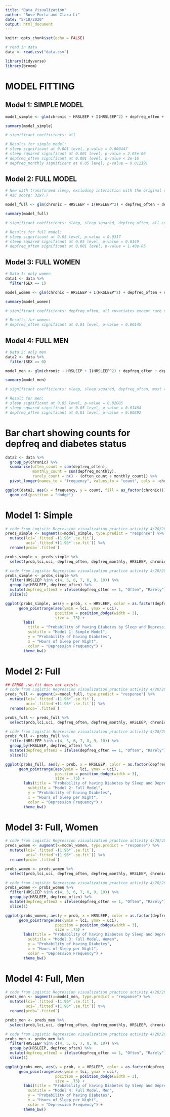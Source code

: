 ```yaml
---
title: "Data_Visualization"
author: "Rose Porta and Clara Li"
date: "5/18/2020"
output: html_document
---
```


```r
knitr::opts_chunk$set(echo = FALSE)
```

```r
# read in data
data <- read.csv("data.csv")

library(tidyverse)
library(broom)
```

# MODEL FITTING

## Model 1: SIMPLE MODEL
```r
model_simple <- glm(chronic ~ HRSLEEP + I(HRSLEEP^2) + depfreq_often + depfreq_monthly, data = data, family = binomial)

summary(model_simple)

# significant coefficients: all

# Results for simple model:
# sleep significant at 0.001 level, p-value = 0.000447
# sleep squared significant at 0.001 level, p-value = 2.05e-06
# depfreq_often significant at 0.001 level, p-value < 2e-16
# depfreq_monthly significant at 0.05 level, p-value = 0.011191
```

## Model 2: FULL MODEL
```r
# New with transformed sleep, excluding interaction with the original sleep variable
# AIC score: 3297.7

model_full <- glm(chronic ~ HRSLEEP + I(HRSLEEP^2) + depfreq_often + depfreq_monthly + I(I(HRSLEEP^2)*depfreq_often) + I(I(HRSLEEP^2)*depfreq_monthly) + log(AGE) + SEX + BMI + activity_score + income_high + income_middle + race_asian + race_black + race_na, family = binomial, data = data)

summary(model_full)

# significant coefficients: sleep, sleep squared, depfreq_often, all covariates

# Results for full model:
# sleep significant at 0.05 level, p-value = 0.0317
# sleep squared significant at 0.05 level, p-value = 0.0149
# depfreq_often significant at 0.001 level, p-value = 1.40e-05
```

## Model 3: FULL WOMEN
```r
# Data 1: only women
data1 <- data %>% 
  filter(SEX == 1)

model_women <- glm(chronic ~ HRSLEEP + I(HRSLEEP^2) + depfreq_often + depfreq_monthly + I(I(HRSLEEP^2)*depfreq_often) + I(I(HRSLEEP^2)*depfreq_monthly) + log(AGE) + BMI + activity_score + income_high + income_middle + race_asian + race_black + race_na, family = binomial, data = data1)

summary(model_women)

# significant coefficients: depfreq_often, all covariates except race_na

# Results for women:
# depfreq_often significant at 0.01 level, p-value = 0.00145
```

## Model 4: FULL MEN
```r
# Data 2: only men
data2 <- data %>% 
  filter(SEX == 0)

model_men <- glm(chronic ~ HRSLEEP + I(HRSLEEP^2) + depfreq_often + depfreq_monthly + I(I(HRSLEEP^2)*depfreq_often) + I(I(HRSLEEP^2)*depfreq_monthly) + log(AGE) + BMI + activity_score + income_high + income_middle + race_asian + race_black + race_na, family = binomial, data = data2)

summary(model_men)

# significant coefficients: sleep, sleep squared, depfreq_often, most covariates

# Result for men:
# sleep significant at 0.05 level, p-value = 0.02085
# sleep squared significant at 0.05 level, p-value = 0.01464
# depfreq_often significant at 0.01 level, p-value = 0.00292
```

# Bar chart showing counts for depfreq and diabetes status

```r
data2 <- data %>% 
  group_by(chronic) %>% 
  summarise(often_count = sum(depfreq_often),
            monthly_count = sum(depfreq_monthly),
            rarely_count = n() - (often_count + monthly_count)) %>% 
  pivot_longer(names_to = "frequency", values_to = "count", cols = -chronic)

ggplot(data2, aes(x = frequency, y = count, fill = as_factor(chronic))) +
  geom_col(position = "dodge")
```

# Model 1: Simple
```r
# code from Logistic Regression visualization practice activity 4/20/20
preds_simple <- augment(x=model_simple, type.predict = "response") %>%
  mutate(lci=`.fitted`-(1.96*`.se.fit`),
         uci=`.fitted`+(1.96*`.se.fit`)) %>%
  rename(prob=`.fitted`)

probs_simple <- preds_simple %>%
  select(prob,lci,uci, depfreq_often, depfreq_monthly, HRSLEEP, chronic)
```

```r
# code from Logistic Regression visualization practice activity 4/20/20
probs_simple <- probs_simple %>%
  filter(HRSLEEP %in% c(4, 5, 6, 7, 8, 9, 10)) %>%
  group_by(HRSLEEP, depfreq_often) %>%
  mutate(depfreq_often2 = ifelse(depfreq_often == 1, "Often", "Rarely")) %>% 
  slice(1)

ggplot(probs_simple, aes(y = prob, x = HRSLEEP, color = as.factor(depfreq_often2))) +
      geom_pointrange(aes(ymin = lci, ymax = uci),
                      position = position_dodge(width = 3),
                      size = .75) +
        labs(
          title = "Probability of having Diabetes by Sleep and Depression",
          subtitle = "Model 1: Simple Model",
          y = "Probability of having Diabetes", 
          x = "Hours of Sleep per Night",
          color = "Depression Frequency") +
        theme_bw()
```

# Model 2: Full
```r
## ERROR .se.fit does not exists
# code from Logistic Regression visualization practice activity 4/20/20
preds_full <- augment(x=model_full, type.predict = "response") %>%
  mutate(lci=`.fitted`-(1.96*`.se.fit`),
         uci=`.fitted`+(1.96*`.se.fit`)) %>%
  rename(prob=`.fitted`)

probs_full <- preds_full %>%
  select(prob,lci,uci, depfreq_often, depfreq_monthly, HRSLEEP, chronic)
```

```r
# code from Logistic Regression visualization practice activity 4/20/20
probs_full <- probs_full %>%
  filter(HRSLEEP %in% c(4, 5, 6, 7, 8, 9, 10)) %>%
  group_by(HRSLEEP, depfreq_often) %>%
  mutate(depfreq_often2 = ifelse(depfreq_often == 1, "Often", "Rarely")) %>%
  slice(1)

ggplot(probs_full, aes(y = prob, x = HRSLEEP, color = as.factor(depfreq_often2))) +
      geom_pointrange(aes(ymin = lci, ymax = uci),
                      position = position_dodge(width = 3),
                      size = .75) +
        labs(title = "Probability of having Diabetes by Sleep and Depression",
          subtitle = "Model 2: Full Model",
          y = "Probability of having Diabetes", 
          x = "Hours of Sleep per Night",
          color = "Depression Frequency") +
        theme_bw()
```

# Model 3: Full, Women
```r
# code from Logistic Regression visualization practice activity 4/20/20
preds_women <- augment(x=model_women, type.predict = "response") %>%
  mutate(lci=`.fitted`-(1.96*`.se.fit`),
         uci=`.fitted`+(1.96*`.se.fit`)) %>%
  rename(prob=`.fitted`)

probs_women <- preds_women %>%
  select(prob,lci,uci, depfreq_often, depfreq_monthly, HRSLEEP, chronic)

```

```r
# code from Logistic Regression visualization practice activity 4/20/20
probs_women <- probs_women %>%
  filter(HRSLEEP %in% c(4, 5, 6, 7, 8, 9, 10)) %>%
  group_by(HRSLEEP, depfreq_often) %>%
  mutate(depfreq_often2 = ifelse(depfreq_often == 1, "Often", "Rarely")) %>%
  slice(1)

ggplot(probs_women, aes(y = prob, x = HRSLEEP, color = as.factor(depfreq_often2))) +
      geom_pointrange(aes(ymin = lci, ymax = uci),
                      position = position_dodge(width = 3),
                      size = .75) +
        labs(title = "Probability of having Diabetes by Sleep and Depression",
          subtitle = "Model 3: Full Model, Women",
          y = "Probability of having Diabetes", 
          x = "Hours of Sleep per Night",
          color = "Depression Frequency") +
        theme_bw()
```

# Model 4: Full, Men
```r
# code from Logistic Regression visualization practice activity 4/20/20
preds_men <- augment(x=model_men, type.predict = "response") %>%
  mutate(lci=`.fitted`-(1.96*`.se.fit`),
         uci=`.fitted`+(1.96*`.se.fit`)) %>%
  rename(prob=`.fitted`)

probs_men <- preds_men %>%
  select(prob,lci,uci, depfreq_often, depfreq_monthly, HRSLEEP, chronic)
```

```r
# code from Logistic Regression visualization practice activity 4/20/20
probs_men <- probs_men %>%
  filter(HRSLEEP %in% c(4, 5, 6, 7, 8, 9, 10)) %>%
  group_by(HRSLEEP, depfreq_often) %>%
  mutate(depfreq_often2 = ifelse(depfreq_often == 1, "Often", "Rarely")) %>%
  slice(1)

ggplot(probs_men, aes(y = prob, x = HRSLEEP, color = as.factor(depfreq_often2))) +
      geom_pointrange(aes(ymin = lci, ymax = uci),
                      position = position_dodge(width = 3),
                      size = .75) +
        labs(title = "Probability of having Diabetes by Sleep and Depression",
          subtitle = "Model 4: Full Model, Men",
          y = "Probability of having Diabetes",
          x = "Hours of Sleep per Night",
          color = "Depression Frequency") +
        theme_bw()
```
